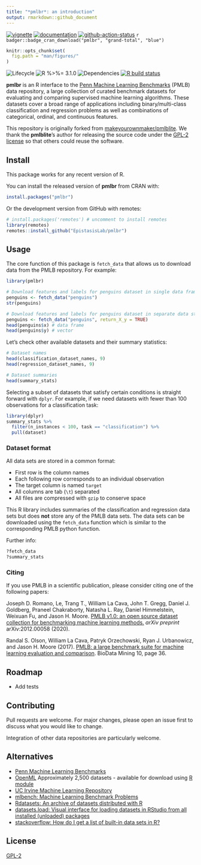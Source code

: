 ```yaml
---
title: "*pmlbr*: an introduction"
output: rmarkdown::github_document
---
```


[![vignette](https://img.shields.io/badge/-Vignette-green?logo=spinnaker)](https://epistasislab.github.io/pmlb/using-r.html)
[![documentation](https://img.shields.io/badge/-Documentation-purple?logo=read-the-docs)](https://epistasislab.github.io/pmlb/r-ref.html)
[![github-action-status](https://img.shields.io/github/workflow/status/epistasislab/pmlbr/R-CMD-check?logo=github)](https://github.com/epistasislab/pmlbr/actions)
`r badger::badge_cran_download("pmlbr", "grand-total", "blue")`

```r
knitr::opts_chunk$set(
  fig.path = "man/figures/"
)
```

![Lifecycle
](https://img.shields.io/badge/lifecycle-maturing-blue.svg?style=flat)
![R 
%>%= 3.1.0](https://img.shields.io/badge/R->%3D3.1.0-blue.svg?style=flat)
![Dependencies
](https://img.shields.io/badge/dependencies-none-brightgreen.svg?style=flat)
[![R build status](https://github.com/EpistasisLab/pmlbr/workflows/R-CMD-check/badge.svg)](https://github.com/EpistasisLab/pmlbr/actions)

**pmlbr** is an R interface to the [Penn Machine Learning Benchmarks](https://epistasislab.github.io/pmlb/) (PMLB) data repository, a large collection of curated benchmark datasets for evaluating and comparing supervised machine learning algorithms.
These datasets cover a broad range of applications including binary/multi-class classification and regression problems as well as combinations of categorical, ordinal, and continuous features.

This repository is originally forked from [makeyourownmaker/pmlblite](https://github.com/makeyourownmaker/pmlblite).
We thank the **pmlblite**'s author for releasing the source code under the [GPL-2 license](https://github.com/makeyourownmaker/pmlblite/blob/be763f7011b21e71e3eaf6d3ca6b794d405507cd/LICENSE) so that others could reuse the software.

## Install

This package works for any recent version of R.

You can install the released version of **pmlbr** from CRAN with:
```r
install.packages("pmlbr")
```

Or the development version from GitHub with remotes:

```r
# install.packages('remotes') # uncomment to install remotes
library(remotes)
remotes::install_github("EpistasisLab/pmlbr")
```

## Usage

The core function of this package is `fetch_data` that allows us to download data from the PMLB repository.
For example:
``` r
library(pmlbr)

# Download features and labels for penguins dataset in single data frame
penguins <- fetch_data("penguins")
str(penguins)

# Download features and labels for penguins dataset in separate data structures
penguins <- fetch_data("penguins", return_X_y = TRUE)
head(penguins$x) # data frame
head(penguins$y) # vector
```

Let's check other available datasets and their summary statistics:

``` r
# Dataset names
head(classification_dataset_names, 9)
head(regression_dataset_names, 9)

# Dataset summaries
head(summary_stats)
```

Selecting a subset of datasets that satisfy certain conditions is straight forward with `dplyr`.
For example, if we need datasets with fewer than 100 observations for a classification task: 
```r
library(dplyr)
summary_stats %>%
  filter(n_instances < 100, task == "classification") %>%
  pull(dataset)
```


### Dataset format

All data sets are stored in a common format:

* First row is the column names
* Each following row corresponds to an individual observation
* The target column is named `target`
* All columns are tab (`\t`) separated
* All files are compressed with `gzip` to conserve space

This R library includes summaries of the classification and regression data sets but does **not**
store any of the PMLB data sets.  The data sets can be downloaded using the `fetch_data` function which
is similar to the corresponding PMLB python function.  

Further info:
``` r
?fetch_data
?summary_stats
```


### Citing

If you use PMLB in a scientific publication, please consider citing one of the following papers:

Joseph D. Romano, Le, Trang T., William La Cava, John T. Gregg, Daniel J. Goldberg, Praneel Chakraborty, Natasha L. Ray, Daniel Himmelstein, Weixuan Fu, and Jason H. Moore. 
[PMLB v1.0: an open source dataset collection for benchmarking machine learning methods.](https://arxiv.org/abs/2012.00058) _arXiv preprint_ arXiv:2012.00058 (2020).

Randal S. Olson, William La Cava, Patryk Orzechowski, Ryan J. Urbanowicz, and Jason H. Moore (2017).
[PMLB: a large benchmark suite for machine learning evaluation and comparison](https://biodatamining.biomedcentral.com/articles/10.1186/s13040-017-0154-4).
BioData Mining 10, page 36.


## Roadmap

* Add tests


## Contributing

Pull requests are welcome.  For major changes, please open an issue first to discuss what you would like to change.

Integration of other data repositories are particularly welcome.


## Alternatives

* [Penn Machine Learning Benchmarks](https://github.com/EpistasisLab/pmlb)
* [OpenML](https://www.openml.org/search?type=data)
    Approximately 2,500 datasets - available for download using [R module](https://github.com/openml/openml-r)
* [UC Irvine Machine Learning Repository](https://archive.ics.uci.edu/ml/index.php)
* [mlbench: Machine Learning Benchmark Problems](https://cran.r-project.org/package=mlbench)
* [Rdatasets: An archive of datasets distributed with R](https://vincentarelbundock.github.io/Rdatasets/)
* [datasets.load: Visual interface for loading datasets in RStudio from all installed (unloaded) packages](https://cran.r-project.org/package=datasets.load)
* [stackoverflow: How do I get a list of built-in data sets in R?](https://stackoverflow.com/questions/33797666/how-do-i-get-a-list-of-built-in-data-sets-in-r)

## License
[GPL-2](https://www.gnu.org/licenses/old-licenses/gpl-2.0.en.html)
